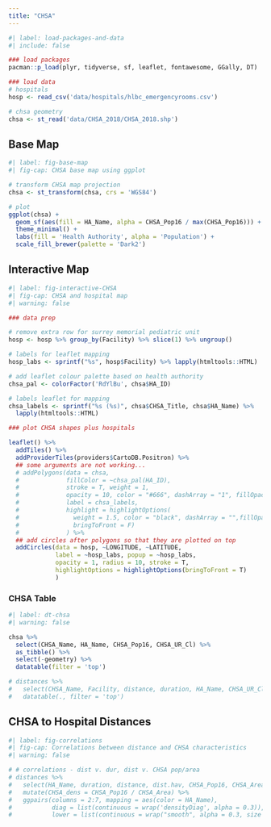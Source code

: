 ```yaml
---
title: "CHSA"
---
```


```r
#| label: load-packages-and-data
#| include: false

### load packages
pacman::p_load(plyr, tidyverse, sf, leaflet, fontawesome, GGally, DT)

### load data
# hospitals
hosp <- read_csv('data/hospitals/hlbc_emergencyrooms.csv')

# chsa geometry
chsa <- st_read('data/CHSA_2018/CHSA_2018.shp')

```

## Base Map

```r
#| label: fig-base-map
#| fig-cap: CHSA base map using ggplot

# transform CHSA map projection
chsa <- st_transform(chsa, crs = 'WGS84')

# plot
ggplot(chsa) +
  geom_sf(aes(fill = HA_Name, alpha = CHSA_Pop16 / max(CHSA_Pop16))) +
  theme_minimal() +
  labs(fill = 'Health Authority', alpha = 'Population') +
  scale_fill_brewer(palette = 'Dark2')

```

## Interactive Map

```r
#| label: fig-interactive-CHSA
#| fig-cap: CHSA and hospital map
#| warning: false

### data prep

# remove extra row for surrey memorial pediatric unit
hosp <- hosp %>% group_by(Facility) %>% slice(1) %>% ungroup()

# labels for leaflet mapping
hosp_labs <- sprintf("%s", hosp$Facility) %>% lapply(htmltools::HTML)

# add leaflet colour palette based on health authority
chsa_pal <- colorFactor('RdYlBu', chsa$HA_ID)

# labels leaflet for mapping
chsa_labels <- sprintf("%s (%s)", chsa$CHSA_Title, chsa$HA_Name) %>% 
  lapply(htmltools::HTML)

### plot CHSA shapes plus hospitals

leaflet() %>%
  addTiles() %>%
  addProviderTiles(providers$CartoDB.Positron) %>%
  ## some arguments are not working...
  # addPolygons(data = chsa,
  #             fillColor = ~chsa_pal(HA_ID),
  #             stroke = T, weight = 1,
  #             opacity = 10, color = "#666", dashArray = "1", fillOpacity = 0.1,
  #             label = chsa_labels,
  #             highlight = highlightOptions(
  #               weight = 1.5, color = "black", dashArray = "",fillOpacity = 0.3,
  #               bringToFront = F)
  #             ) %>%
  ## add circles after polygons so that they are plotted on top
  addCircles(data = hosp, ~LONGITUDE, ~LATITUDE,
             label = ~hosp_labs, popup = ~hosp_labs,
             opacity = 1, radius = 10, stroke = T,
             highlightOptions = highlightOptions(bringToFront = T)
             )

```

### CHSA Table

```r
#| label: dt-chsa
#| warning: false

chsa %>% 
  select(CHSA_Name, HA_Name, CHSA_Pop16, CHSA_UR_Cl) %>% 
  as_tibble() %>% 
  select(-geometry) %>% 
  datatable(filter = 'top')

# distances %>% 
#   select(CHSA_Name, Facility, distance, duration, HA_Name, CHSA_UR_Cl) %>% 
#   datatable(., filter = 'top')

```

## CHSA to Hospital Distances

```r
#| label: fig-correlations
#| fig-cap: Correlations between distance and CHSA characteristics
#| warning: false

# # correlations - dist v. dur, dist v. CHSA pop/area
# distances %>% 
#   select(HA_Name, duration, distance, dist.hav, CHSA_Pop16, CHSA_Area) %>% 
#   mutate(CHSA_dens = CHSA_Pop16 / CHSA_Area) %>% 
#   ggpairs(columns = 2:7, mapping = aes(color = HA_Name),
#           diag = list(continuous = wrap('densityDiag', alpha = 0.3)),
#           lower = list(continuous = wrap("smooth", alpha = 0.3, size = 0.1, se = F)))

```


